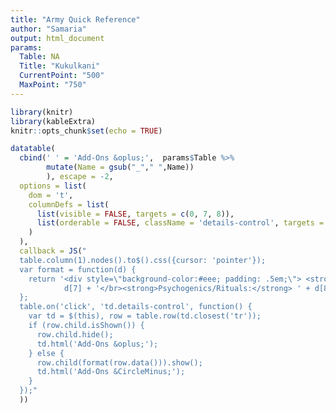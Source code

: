 ```yaml
---
title: "Army Quick Reference"
author: "Samaria"
output: html_document
params:
  Table: NA
  Title: "Kukulkani"
  CurrentPoint: "500"
  MaxPoint: "750"
---
```


```r
library(knitr)
library(kableExtra)
knitr::opts_chunk$set(echo = TRUE)
```

```r
datatable(
  cbind(' ' = 'Add-Ons &oplus;',  params$Table %>%
        mutate(Name = gsub("_"," ",Name))
        ), escape = -2,
  options = list(
    dom = 't',
    columnDefs = list(
      list(visible = FALSE, targets = c(0, 7, 8)),
      list(orderable = FALSE, className = 'details-control', targets = 1)
    )
  ),
  callback = JS("
  table.column(1).nodes().to$().css({cursor: 'pointer'});
  var format = function(d) {
    return '<div style=\"background-color:#eee; padding: .5em;\"> <strong>Upgrades/BioGens:</strong> ' +
            d[7] + '</br><strong>Psychogenics/Rituals:</strong> ' + d[8] + '</div>';
  };
  table.on('click', 'td.details-control', function() {
    var td = $(this), row = table.row(td.closest('tr'));
    if (row.child.isShown()) {
      row.child.hide();
      td.html('Add-Ons &oplus;');
    } else {
      row.child(format(row.data())).show();
      td.html('Add-Ons &CircleMinus;');
    }
  });"
  ))
```